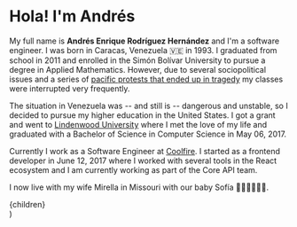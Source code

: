 
# Hola! I'm Andrés

My full name is **Andrés Enrique Rodríguez Hernández** and I'm a software engineer. I was born in Caracas, Venezuela 🇻🇪 in 1993. I graduated from school in 2011 and enrolled in the Simón Bolívar University to pursue a degree in Applied Mathematics. However, due to several sociopolitical issues and a series of [pacific protests that ended up in tragedy](https://en.wikipedia.org/wiki/2014_Venezuelan_protests) my classes were interrupted very frequently.

The situation in Venezuela was -- and still is -- dangerous and unstable, so I decided to pursue my higher education in the United States. I got a grant and went to [Lindenwood University](https://www.lindenwood.edu/) where I met the love of my life and graduated with a Bachelor of Science in Computer Science in May 06, 2017.

Currently I work as a Software Engineer at [Coolfire](https://www.coolfiresolutions.com/). I started as a frontend developer in June 12, 2017 where I worked with several tools in the React ecosystem and I am currently working as part of the Core API team.

I now live with my wife Mirella in Missouri with our baby Sofía 🧔🏻👩🏻👶🏻.

  <Layout>
    <SEO title="About" description="Learn more about Software Engineer Andrés Rodríguez" />
    <main className="prose prose-lg mx-auto px-4">{children}</main>
  </Layout>
)
